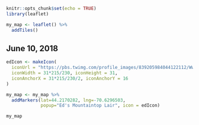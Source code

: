 
```{r setup, include=FALSE}
knitr::opts_chunk$set(echo = TRUE)
library(leaflet)
```

```{r, echo=FALSE}
my_map <- leaflet() %>% 
  addTiles()
```

## June 10, 2018

```{r, echo=FALSE}
edIcon <- makeIcon(
  iconUrl = "https://pbs.twimg.com/profile_images/839205984044122112/WwGtBrNs_400x400.jpg",
  iconWidth = 31*215/230, iconHeight = 31,
  iconAnchorX = 31*215/230/2, iconAnchorY = 16
)

my_map <- my_map %>%
  addMarkers(lat=44.2170282, lng=-70.6296503, 
             popup="Ed's Mountaintop Lair", icon = edIcon)

my_map
```



